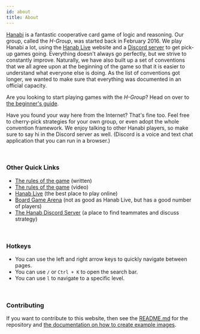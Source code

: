 ```yaml
---
id: about
title: About
---
```


[Hanabi](https://boardgamegeek.com/boardgame/98778/hanabi) is a fantastic cooperative card game of logic and reasoning. Our group, called the _H-Group_, was started back in February 2016. We play Hanabi a lot, using the [Hanab Live](https://hanab.live) website and a [Discord server](https://discord.gg/FADvkJp) to get pick-up games going. Everything doesn't always go perfectly, but we strive to constantly improve. Naturally, we have also built up a set of conventions that we all agree upon at the beginning of the game so that it is easier to understand what everyone else is doing. As the list of conventions got longer, we wanted to make sure that everything was documented in an official capacity.

Are you looking to start playing games with the _H-Group_? Head on over to [the beginner's guide](/docs/beginner).

Have you found your way here from the Internet? That's fine too. Feel free to cherry-pick strategies for your own group, or even adopt the whole convention framework. We enjoy talking to other Hanabi players, so make sure to say hi in the Discord server as well. (Discord is a voice and text chat application that you can run in a browser.)

<br />

### Other Quick Links

- [The rules of the game](https://github.com/hanabi/hanabi.github.io/blob/main/misc/rules.md) (written)
- [The rules of the game](https://www.youtube.com/watch?v=VrFCekQb4nY) (video)
- [Hanab Live](https://hanab.live) (the best place to play online)
- [Board Game Arena](http://boardgamearena.com) (not as good as Hanab Live, but has a good number of players)
- [The Hanab Discord Server](https://discord.gg/FADvkJp) (a place to find teammates and discuss strategy)

<br />

### Hotkeys

- You can use the left and right arrow keys to quickly navigate between pages.
- You can use `/` or `Ctrl + K` to open the search bar.
- You can use `l` to navigate to a specific level.

<br />

### Contributing

If you want to contribute to this website, then see the [README.md](https://github.com/hanabi/hanabi.github.io/blob/main/README.md) for the repository and [the documentation on how to create example images](image-format.mdx).
